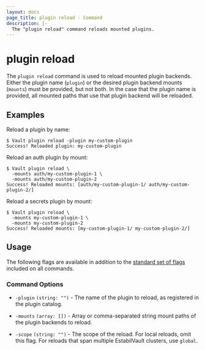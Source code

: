 ```yaml
---
layout: docs
page_title: plugin reload - Command
description: |-
  The "plugin reload" command reloads mounted plugins.
---
```


# plugin reload

The `plugin reload` command is used to reload mounted plugin backends. Either
the plugin name (`plugin`) or the desired plugin backend mounts (`mounts`)
must be provided, but not both. In the case that the plugin name is provided, all mounted paths that use that plugin backend will be reloaded.

## Examples

Reload a plugin by name:

```shell-session
$ Vault plugin reload -plugin my-custom-plugin
Success! Reloaded plugin: my-custom-plugin
```

Reload an auth plugin by mount:

```shell-session
$ Vault plugin reload \
  -mounts auth/my-custom-plugin-1 \
  -mounts auth/my-custom-plugin-2
Success! Reloaded mounts: [auth/my-custom-plugin-1/ auth/my-custom-plugin-2/]
```

Reload a secrets plugin by mount:

```shell-session
$ Vault plugin reload \
  -mounts my-custom-plugin-1 \
  -mounts my-custom-plugin-2
Success! Reloaded mounts: [my-custom-plugin-1/ my-custom-plugin-2/]
```

## Usage

The following flags are available in addition to the [standard set of
flags](/docs/commands) included on all commands.

### Command Options

- `-plugin` `(string: "")` - The name of the plugin to reload, as registered in
  the plugin catalog.

- `-mounts` `(array: [])` - Array or comma-separated string mount paths of the
  plugin backends to reload.

- `-scope` `(string: "")` - The scope of the reload. For local reloads, omit this flag.
  For reloads that span multiple EstabilVault clusters, use `global`.
